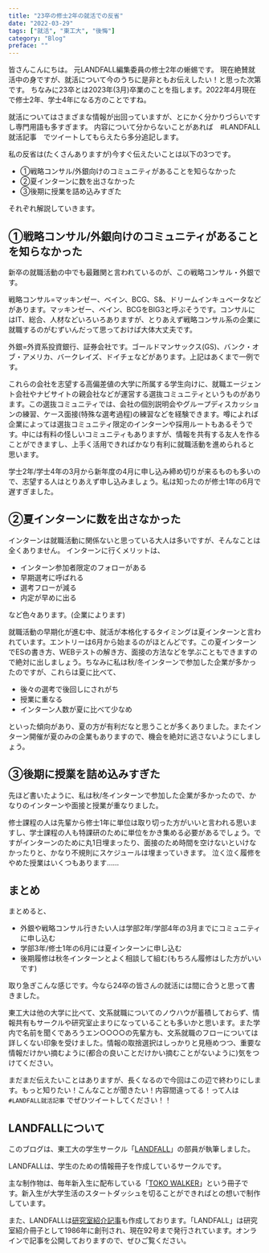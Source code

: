 ---
title: "23卒の修士2年の就活での反省"
date: "2022-03-29"
tags: ["就活", "東工大", "後悔"]
category: "Blog"
preface: ""
---
皆さんこんにちは。
元LANDFALL編集委員の修士2年の蜥蜴です。
現在絶賛就活中の身ですが、就活について今のうちに是非ともお伝えしたい！と思った次第です。
ちなみに23卒とは2023年(3月)卒業のことを指します。2022年4月現在で修士2年、学士4年になる方のことですね。

就活についてはさまざまな情報が出回っていますが、とにかく分かりづらいですし専門用語も多すぎます。
内容について分からないことがあれば　#LANDFALL就活記事　でツイートしてもらえたら多分追記します。

私の反省は(たくさんありますが)今すぐ伝えたいことは以下の3つです。

- ①戦略コンサル/外銀向けのコミュニティがあることを知らなかった
- ②夏インターンに数を出さなかった
- ③後期に授業を詰め込みすぎた

それぞれ解説していきます。

## ①戦略コンサル/外銀向けのコミュニティがあることを知らなかった

新卒の就職活動の中でも最難関と言われているのが、この戦略コンサル・外銀です。

戦略コンサル=マッキンゼー、ベイン、BCG、S&、ドリームインキュベータなどがあります。マッキンゼー、ベイン、BCGをBIG3と呼ぶそうです。コンサルにはIT、総合、人材などいろいろありますが、とりあえず戦略コンサル系の企業に就職するのがむずいんだって思っておけば大体大丈夫です。

外銀=外資系投資銀行、証券会社です。ゴールドマンサックス(GS)、バンク・オブ・アメリカ、バークレイズ、ドイチェなどがあります。上記はあくまで一例です。

これらの会社を志望する高偏差値の大学に所属する学生向けに、就職エージェント会社やナビサイトの親会社などが運営する選抜コミュニティというものがあります。この選抜コミュニティでは、会社の個別説明会やグループディスカッションの練習、ケース面接(特殊な選考過程)の練習などを経験できます。噂によれば企業によっては選抜コミュニティ限定のインターンや採用ルートもあるそうです。中には有料の怪しいコミュニティもありますが、情報を共有する友人を作ることができますし、上手く活用できればかなり有利に就職活動を進められると思います。

学士2年/学士4年の3月から新年度の4月に申し込み締め切りが来るものも多いので、志望する人はとりあえず申し込みましょう。私は知ったのが修士1年の6月で遅すぎました。

## ②夏インターンに数を出さなかった

インターンは就職活動に関係ないと思っている大人は多いですが、そんなことは全くありません。
インターンに行くメリットは、

- インターン参加者限定のフォローがある
- 早期選考に呼ばれる
- 選考フローが減る
- 内定が早めに出る

など色々あります。(企業によります)

就職活動の早期化が進む中、就活が本格化するタイミングは夏インターンと言われています。エントリーは6月から始まるのがほとんどです。この夏インターンでESの書き方、WEBテストの解き方、面接の方法などを学ぶこともできますので絶対に出しましょう。ちなみに私は秋/冬インターンで参加した企業が多かったのですが、これらは夏に比べて、

- 後々の選考で後回しにされがち
- 授業に重なる
- インターン人数が夏に比べて少なめ

といった傾向があり、夏の方が有利だなと思うことが多くありました。またインターン開催が夏のみの企業もありますので、機会を絶対に逃さないようにしましょう。

## ③後期に授業を詰め込みすぎた

先ほど書いたように、私は秋/冬インターンで参加した企業が多かったので、かなりのインターンや面接と授業が重なりました。

修士課程の人は先輩から修士1年に単位は取り切った方がいいと言われる思いますし、学士課程の人も特課研のために単位をかき集める必要があるでしょう。ですがインターンのために丸1日埋まったり、面接のため時間を空けないといけなかったりと、かなり不規則にスケジュールは埋まっていきます。
泣く泣く履修をやめた授業はいくつもあります……

## まとめ

まとめると、

- 外銀や戦略コンサル行きたい人は学部2年/学部4年の3月までにコミュニティに申し込む
- 学部3年/修士1年の6月には夏インターンに申し込む
- 後期履修は秋冬インターンとよく相談して組む(もちろん履修はした方がいいです)

取り急ぎこんな感じです。今なら24卒の皆さんの就活には間に合うと思って書きました。

東工大は他の大学に比べて、文系就職についてのノウハウが蓄積しておらず、情報共有もサークルや研究室止まりになっていることも多いかと思います。また学内で名前を聞くであろうエン○○○○の先輩方も、文系就職のフローについては詳しくない印象を受けました。情報の取捨選択はしっかりと見極めつつ、重要な情報だけかい摘むように(都合の良いことだけかい摘むことがないように)気をつけてください。

まだまだ伝えたいことはありますが、長くなるので今回はこの辺で終わりにします。もっと知りたい！こんなことが聞きたい！内容間違ってる！って人は `#LANDFALL就活記事` でぜひツイートしてください！！

## LANDFALLについて

このブログは、東工大の学生サークル「[LANDFALL](https://landfaller.com)」の部員が執筆しました。

LANDFALLは、学生のための情報冊子を作成しているサークルです。

主な制作物は、毎年新入生に配布している「[TOKO WALKER](https://landfaller.com/7a895fee2b767b2554cee0ff6a428902/TOKOWALKER2021.pdf)」という冊子です。新入生が大学生活のスタートダッシュを切ることができればとの想いで制作しています。

また、LANDFALLは[研究室紹介記事](https://landfaller.com/magazines)も作成しております。「LANDFALL」は研究室紹介冊子として1986年に創刊され、現在92号まで発行されています。オンラインで記事を公開しておりますので、ぜひご覧ください。